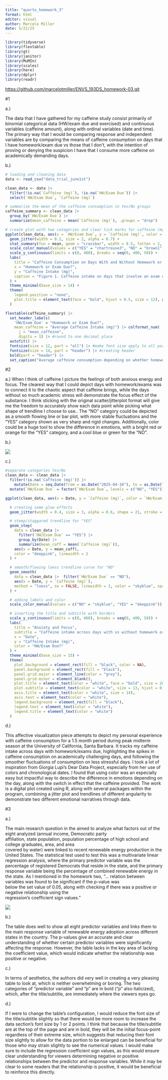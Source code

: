 ```yaml
---
title: "quarto_homework_3"
format: html
editor: visual
author: Marcelo Miller
date: 5/21/25
---
```


```r
library(tidyverse)
library(flextable)
library(gt)
library(janitor)
library(MuMIn)
library(scales)
library(here)
library(dplyr)
library(readr)
```

<https://github.com/marcelotmiller/ENVS_193DS_homework-03.git>

#1

a.)

The data that I have gathered for my caffeine study consist primarily of binomial categorical data (HW/exam due and exercised) and continuous variables (caffeine amount), along with ordinal variables (date and time). The primary way that I would be comparing response and independent variables are by comparing the means of caffeine consumption on days that I have homework/exam due vs those that I don't, with the intention of proving or denying the suspicion I have that I consume more caffeine on academically demanding days.

b.)

```r


# loading and cleaning data
data <- read_csv("data_trial_june1st")

clean_data <- data |>
  filter(!is.na(`Caffeine (mg)`), !is.na(`HW/Exam Due`)) |>
  select(`HW/Exam Due`, `Caffeine (mg)`)

# summarize the mean of the caffeine consumption in Yes/No groups
caffeine_summary <- clean_data |>
  group_by(`HW/Exam Due`) |>
  summarize(mean_caffeine = mean(`Caffeine (mg)`), .groups = "drop")

# create plot with two categories and clear tick marks for caffeine (mg) on y-axis
ggplot(clean_data, aes(x = `HW/Exam Due`, y = `Caffeine (mg)`, color = `HW/Exam Due`)) +
  geom_jitter(width = 0.2, size = 2, alpha = 0.7) +
  stat_summary(fun = mean, geom = "crossbar", width = 0.5, fatten = 2, color = "black") +
  scale_color_manual(values = c("YES" = "chartreuse3", "NO" = "brown1")) +
  scale_y_continuous(limits = c(0, 400), breaks = seq(0, 400, 50)) +
  labs(
    title = "Caffeine Consumption on Days With and Without Homework or Exams",
    x = "Homework or Exam Due?",
    y = "Caffeine Intake (mg)", 
    caption = "Figure 1. Caffeine intake on days that involve an exam or homework being due and days that do not. \nEach point represents the caffeine consumption for one day (mg). The horizontal black bars represent the means for each category. "
  ) +
  theme_minimal(base_size = 14) +
  theme(
    legend.position = "none",
    plot.title = element_text(face = "bold", hjust = 0.5, size = 12), plot.caption = element_text(size = 10, hjust = 0, margin = margin(t = 10))
  )
```

```r
flextable(caffeine_summary) |> 
  set_header_labels(
    'HW/Exam Due' = "Homework or Exam Due?",
    mean_caffeine = "Average Caffeine Intake (mg)") |> colformat_num(
      j = "mean_caffeine",
      digits = 1) |> #round to one decimal place
  autofit() |> 
  fontsize(size = 12, part = "all") |> #make font size apply to all parts
  fontsize(size = 14, part = "header") |> #creating header
  bold(part = "header") |> 
  set_caption("Average caffeine consumption depending on whether homework was due or an exam took place")
```

#2

a.) When I think of caffeine I picture the feelings of both anxious energy and focus. The clearest way that I could depict days with homework/exams was to connect it to the chaotic aspect that caffeine brings, while the days without so much academic stress will demonstrate the focus effect of the substance. I think sticking with the original scatter/jitterplot format will give me the freedom to accurately show each data point while picking what shape of trendline I choose to use.. The "NO" category could be depicted as a smooth flowing line or bar plot, with more stable fluctuations and the "YES" category shown as very sharp and rigid changes. Additionally, color could be a huge tool to show the difference in emotions, with a bright red or orange for the "YES" category, and a cool blue or green for the "NO".

b.)

![](images/IMG_0081.jpg)

c.)

```r

#separate categories Yes/No
clean_data <- clean_data |> 
  filter(!is.na('Caffeine (mg)')) |> 
    mutate(Date = seq.Date(from = as.Date("2025-04-16"), to = as.Date("2025-05-27"), length.out = n())) |> 
  mutate(`HW/Exam Due` = factor(`HW/Exam Due`, levels = c("NO", "YES")))

ggplot(clean_data, aes(x = Date, y = `Caffeine (mg)`, color = `HW/Exam Due`)) +

  # creating some glow effects
  geom_jitter(width = 0.4, size = 3, alpha = 0.6, shape = 21, stroke = 0.5) +

  # steep/staggared trendline for "YES"
  geom_step(
    data = clean_data |> 
      filter(`HW/Exam Due` == "YES") |> 
      group_by(Date) |> 
      summarize(mean_caff = mean(`Caffeine (mg)`)),
    aes(x = Date, y = mean_caff),
    color = "deeppink", linewidth = 2
  ) +

  # smooth/flowing loess trendline curve for "NO"
  geom_smooth(
    data = clean_data |>  filter(`HW/Exam Due` == "NO"),
    aes(x = Date, y = `Caffeine (mg)`),
    method = "loess", se = FALSE, linewidth = 2, color = "skyblue", span = 0.7
  ) +

  # adding labels and color 
  scale_color_manual(values = c("NO" = "skyblue", "YES" = "deeppink")) +

  # inserting the title and subtitle with borders
  scale_y_continuous(limits = c(0, 400), breaks = seq(0, 400, 50)) +
  labs(
    title = "Anxiety and Focus",
    subtitle = "Caffeine intake across days with vs without homework or exams",
    x = "Date",
    y = "Caffeine Intake (mg)",
    color = "HW/Exam Due?"
  ) +
  theme_minimal(base_size = 15) +
  theme(
    plot.background = element_rect(fill = "black", color = NA),
    panel.background = element_rect(fill = "black"),
    panel.grid.major = element_line(color = "grey"),
    panel.grid.minor = element_blank(),
    plot.title = element_text(color = "white", face = "bold", size = 20, hjust = 0.5),
    plot.subtitle = element_text(color = "white", size = 13, hjust = 0.5),
    axis.title = element_text(color = "white", size = 14),
    axis.text = element_text(color = "white"),
    legend.background = element_rect(fill = "black"),
    legend.text = element_text(color = "white"),
    legend.title = element_text(color = "white")
  )

```

d.)

This affective visualization piece attempts to depict my personal experience with caffeine consumption for a 1.5 month period during peak midterm season at the University of California, Santa Barbara. It tracks my caffeine intake across days with homework/exams due, highlighting the spikes in caffeine consumption on academically challenging days, and following the smoother fluctuations of consumption on less stressful days. I took a lot of inspiration from Giorgia Lupi's Dear Data Project, especially from her use of colors and chronological dates. I found that using color was an especially easy but impactful way to describe the difference in emotions depending on the day, along with the switch in effect that the caffeine provided. The work is a digital plot created using R, along with several packages within the program, combining a jitter plot and trendlines of different angularity to demonstrate two different emotional narratives through data.

#3

a.)

The main research question in the aimed to analyze what factors out of the eight analyzed (annual income, Democratic party\
affiliation, state population, population percentage of high school and college graduates, area, and area\
covered by water) were linked to recent renewable energy production in the United States. The statistical test used to test this was a multivariate linear regression analysis, where the primary predictor variable was the percentage of registered Democrats that reside in the state, and the primary response variable being the percentage of combined renewable energy in the state. As I mentioned in the homework two, "... relation between variables was found to be significant if the p-value was\
below the set value of 0.05, along with checking if there was a positive or negative relationship using the\
regression’s coefficient sign values."

![](images/table_2_screenshot.png)

b.)

The table does well to show all eight predictor variables and links them to the main response variable of renewable energy adoption across different states in the country. The p-values give an accurate and clear understanding of whether certain predictor variables were significantly affecting the response. However, the table lacks in the key area of lacking the coefficient value, which would indicate whether the relationship was positive or negative.

c.)

In terms of aesthetics, the authors did very well in creating a very pleasing table to look at, which is neither overwhelming or boring. The two categories of "predictor variable" and "p" are in bold ("p" also italicized), which, after the title/subtitle, are immediately where the viewers eyes go.

d.)

If I were to change the table's configuration, I would reduce the font size of the title/subtitle slightly so that there would be more room to increase the data section's font size by 1 or 2 points. I think that because the title/subtitle are at the top of the page and are in bold, they will be the initial focus-point regardless of their extreme size, which suggests that reducing their font size slightly to allow for the data portion to be enlarged can be beneficial for those who may strain slightly to see the numerical values. I would make sure to include the regression coefficient sign values, as this would ensure clear understanding for viewers determining negative or positive relationships between the predictor and response variables. While it may be clear to some readers that the relationship is positive, it would be beneficial to reinforce this directly.
